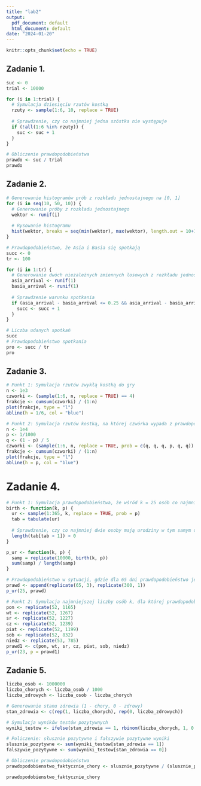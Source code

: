 ---
title: "lab2"
output:
  pdf_document: default
  html_document: default
date: "2024-01-20"
---

```{r setup, include=FALSE}
knitr::opts_chunk$set(echo = TRUE)
```

## Zadanie 1.

```{r}

suc <- 0
trial <- 10000  

for (i in 1:trial) {
  # Symulacja dziesięciu rzutów kostką
  rzuty <- sample(1:6, 10, replace = TRUE)
  
  # Sprawdzenie, czy co najmniej jedna szóstka nie występuje
  if (!all(1:6 %in% rzuty)) {
    suc <- suc + 1
  }
}

# Obliczenie prawdopodobieństwa
prawdo <- suc / trial
prawdo

```

## Zadanie 2.

```{r}

# Generowanie histogramów prób z rozkładu jednostajnego na [0, 1]
for (i in seq(10, 50, 10)) {
  # Generowanie próby z rozkładu jednostajnego
  wektor <- runif(i)
  
  # Rysowanie histogramu
  hist(wektor, breaks = seq(min(wektor), max(wektor), length.out = 10+1))
}

```


```{r}
# Prawdopodobieństwo, że Asia i Basia się spotkają
succ <- 0
tr <- 100

for (i in 1:tr) {
  # Generowanie dwóch niezależnych zmiennych losowych z rozkładu jednostajnego na [0, 1]
  asia_arrival <- runif(1)
  basia_arrival <- runif(1)
  
  # Sprawdzenie warunku spotkania
  if (asia_arrival - basia_arrival <= 0.25 && asia_arrival - basia_arrival >= -0.25) {
    succ <- succ + 1
  }
}

# Liczba udanych spotkań
succ
# Prawdopodobieństwo spotkania
pro <- succ / tr
pro

```


## Zadanie 3.

```{r}
# Punkt 1: Symulacja rzutów zwykłą kostką do gry
n <- 1e3
czworki <- (sample(1:6, n, replace = TRUE) == 4)
frakcje <- cumsum(czworki) / (1:n)
plot(frakcje, type = "l")
abline(h = 1/6, col = "blue")

```


```{r}
# Punkt 2: Symulacja rzutów kostką, na której czwórka wypada z prawdopodobieństwem 10^(-3)
n <- 1e4
p <- 1/1000
q <- (1 - p) / 5
czworki <- (sample(1:6, n, replace = TRUE, prob = c(q, q, q, p, q, q)) == 4)
frakcje <- cumsum(czworki) / (1:n)
plot(frakcje, type = "l")
abline(h = p, col = "blue")

```



# Zadanie 4.


```{r}
# Punkt 1: Symulacja prawdopodobieństwa, że wśród k = 25 osób co najmniej dwie mają urodziny w tym samym dniu roku
birth <- function(k, p) {
  ur <- sample(1:365, k, replace = TRUE, prob = p)
  tab = tabulate(ur)
  
  # Sprawdzenie, czy co najmniej dwie osoby mają urodziny w tym samym dniu roku
  length(tab[tab > 1]) > 0
}

p_ur <- function(k, p) {
  samp = replicate(10000, birth(k, p))
  sum(samp) / length(samp)
}

# Prawdopodobieństwo w sytuacji, gdzie dla 65 dni prawdopodobieństwo jest trzykrotnie większe niż dla pozostałych 300 dni
prawd <- append(replicate(65, 3), replicate(300, 1))
p_ur(25, prawd)


```



```{r}
# Punkt 2: Symulacja najmniejszej liczby osób k, dla której prawdopodobieństwo co najmniej dwóch osób ma urodziny w tym samym dniu roku wynosi co najmniej 1/2
pon <- replicate(52, 1165)
wt <- replicate(52, 1267)
sr <- replicate(52, 1227)
cz <- replicate(52, 1239)
piat <- replicate(52, 1199)
sob <- replicate(52, 832)
niedz <- replicate(53, 785)
prawd1 <- c(pon, wt, sr, cz, piat, sob, niedz)
p_ur(23, p = prawd1)

```


## Zadanie 5.

```{r}


liczba_osob <- 1000000
liczba_chorych <- liczba_osob / 1000
liczba_zdrowych <- liczba_osob - liczba_chorych

# Generowanie stanu zdrowia (1 - chory, 0 - zdrowy)
stan_zdrowia <- c(rep(1, liczba_chorych), rep(0, liczba_zdrowych))

# Symulacja wyników testów pozytywnych
wyniki_testow <- ifelse(stan_zdrowia == 1, rbinom(liczba_chorych, 1, 0.95), rbinom(liczba_zdrowych, 1, 0.05))

# Policzenie: słusznie pozytywne i fałszywie pozytywne wyniki
slusznie_pozytywne <- sum(wyniki_testow[stan_zdrowia == 1])
falszywie_pozytywne <- sum(wyniki_testow[stan_zdrowia == 0])

# Obliczenie prawdopodobieństwa
prawdopodobienstwo_faktycznie_chory <- slusznie_pozytywne / (slusznie_pozytywne + falszywie_pozytywne)

prawdopodobienstwo_faktycznie_chory
```
